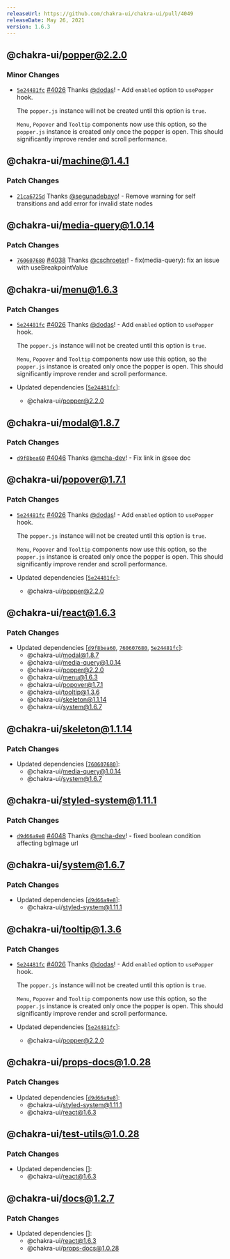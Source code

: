 ```yaml
---
releaseUrl: https://github.com/chakra-ui/chakra-ui/pull/4049
releaseDate: May 26, 2021
version: 1.6.3
---
```



## @chakra-ui/popper@2.2.0

### Minor Changes

-   [`5e24481fc`](https://github.com/chakra-ui/chakra-ui/commit/5e24481fc73b0097d0bac900479d7cc145a92670)
    [#4026](https://github.com/chakra-ui/chakra-ui/pull/4026) Thanks
    [@dodas](https://github.com/dodas)! - Add `enabled` option to `usePopper`
    hook.

    The `popper.js` instance will not be created until this option is `true`.

    `Menu`, `Popover` and `Tooltip` components now use this option, so the
    `popper.js` instance is created only once the popper is open. This should
    significantly improve render and scroll performance.

 ## @chakra-ui/machine@1.4.1

### Patch Changes

-   [`21ca6725d`](https://github.com/chakra-ui/chakra-ui/commit/21ca6725d50c091b2a0e91e625d10b7221359db5)
    Thanks [@segunadebayo](https://github.com/segunadebayo)! - Remove warning for
    self transitions and add error for invalid state nodes

 ## @chakra-ui/media-query@1.0.14

### Patch Changes

-   [`760607680`](https://github.com/chakra-ui/chakra-ui/commit/76060768093b056a8d645b981da12f147bb7cf0f)
    [#4038](https://github.com/chakra-ui/chakra-ui/pull/4038) Thanks
    [@cschroeter](https://github.com/cschroeter)! - fix(media-query): fix an issue
    with useBreakpointValue

 ## @chakra-ui/menu@1.6.3

### Patch Changes

-   [`5e24481fc`](https://github.com/chakra-ui/chakra-ui/commit/5e24481fc73b0097d0bac900479d7cc145a92670)
    [#4026](https://github.com/chakra-ui/chakra-ui/pull/4026) Thanks
    [@dodas](https://github.com/dodas)! - Add `enabled` option to `usePopper`
    hook.

    The `popper.js` instance will not be created until this option is `true`.

    `Menu`, `Popover` and `Tooltip` components now use this option, so the
    `popper.js` instance is created only once the popper is open. This should
    significantly improve render and scroll performance.

-   Updated dependencies
    \[[`5e24481fc`](https://github.com/chakra-ui/chakra-ui/commit/5e24481fc73b0097d0bac900479d7cc145a92670)]:
    -   @chakra-ui/popper@2.2.0

 ## @chakra-ui/modal@1.8.7

### Patch Changes

-   [`d9f8bea60`](https://github.com/chakra-ui/chakra-ui/commit/d9f8bea6081020c1841cb0d0f094642c7ce71db6)
    [#4046](https://github.com/chakra-ui/chakra-ui/pull/4046) Thanks
    [@mcha-dev](https://github.com/mcha-dev)! - Fix link in @see doc

 ## @chakra-ui/popover@1.7.1

### Patch Changes

-   [`5e24481fc`](https://github.com/chakra-ui/chakra-ui/commit/5e24481fc73b0097d0bac900479d7cc145a92670)
    [#4026](https://github.com/chakra-ui/chakra-ui/pull/4026) Thanks
    [@dodas](https://github.com/dodas)! - Add `enabled` option to `usePopper`
    hook.

    The `popper.js` instance will not be created until this option is `true`.

    `Menu`, `Popover` and `Tooltip` components now use this option, so the
    `popper.js` instance is created only once the popper is open. This should
    significantly improve render and scroll performance.

-   Updated dependencies
    \[[`5e24481fc`](https://github.com/chakra-ui/chakra-ui/commit/5e24481fc73b0097d0bac900479d7cc145a92670)]:
    -   @chakra-ui/popper@2.2.0

 ## @chakra-ui/react@1.6.3

### Patch Changes

-   Updated dependencies
    \[[`d9f8bea60`](https://github.com/chakra-ui/chakra-ui/commit/d9f8bea6081020c1841cb0d0f094642c7ce71db6),
    [`760607680`](https://github.com/chakra-ui/chakra-ui/commit/76060768093b056a8d645b981da12f147bb7cf0f),
    [`5e24481fc`](https://github.com/chakra-ui/chakra-ui/commit/5e24481fc73b0097d0bac900479d7cc145a92670)]:
    -   @chakra-ui/modal@1.8.7
    -   @chakra-ui/media-query@1.0.14
    -   @chakra-ui/popper@2.2.0
    -   @chakra-ui/menu@1.6.3
    -   @chakra-ui/popover@1.7.1
    -   @chakra-ui/tooltip@1.3.6
    -   @chakra-ui/skeleton@1.1.14
    -   @chakra-ui/system@1.6.7

 ## @chakra-ui/skeleton@1.1.14

### Patch Changes

-   Updated dependencies
    \[[`760607680`](https://github.com/chakra-ui/chakra-ui/commit/76060768093b056a8d645b981da12f147bb7cf0f)]:
    -   @chakra-ui/media-query@1.0.14
    -   @chakra-ui/system@1.6.7

 ## @chakra-ui/styled-system@1.11.1

### Patch Changes

-   [`d9d66a9e8`](https://github.com/chakra-ui/chakra-ui/commit/d9d66a9e876f076ffd1c8bb531fd03e9074d325f)
    [#4048](https://github.com/chakra-ui/chakra-ui/pull/4048) Thanks
    [@mcha-dev](https://github.com/mcha-dev)! - fixed boolean condition affecting
    bgImage url

 ## @chakra-ui/system@1.6.7

### Patch Changes

-   Updated dependencies
    \[[`d9d66a9e8`](https://github.com/chakra-ui/chakra-ui/commit/d9d66a9e876f076ffd1c8bb531fd03e9074d325f)]:
    -   @chakra-ui/styled-system@1.11.1

 ## @chakra-ui/tooltip@1.3.6

### Patch Changes

-   [`5e24481fc`](https://github.com/chakra-ui/chakra-ui/commit/5e24481fc73b0097d0bac900479d7cc145a92670)
    [#4026](https://github.com/chakra-ui/chakra-ui/pull/4026) Thanks
    [@dodas](https://github.com/dodas)! - Add `enabled` option to `usePopper`
    hook.

    The `popper.js` instance will not be created until this option is `true`.

    `Menu`, `Popover` and `Tooltip` components now use this option, so the
    `popper.js` instance is created only once the popper is open. This should
    significantly improve render and scroll performance.

-   Updated dependencies
    \[[`5e24481fc`](https://github.com/chakra-ui/chakra-ui/commit/5e24481fc73b0097d0bac900479d7cc145a92670)]:
    -   @chakra-ui/popper@2.2.0

 ## @chakra-ui/props-docs@1.0.28

### Patch Changes

-   Updated dependencies
    \[[`d9d66a9e8`](https://github.com/chakra-ui/chakra-ui/commit/d9d66a9e876f076ffd1c8bb531fd03e9074d325f)]:
    -   @chakra-ui/styled-system@1.11.1
    -   @chakra-ui/react@1.6.3

 ## @chakra-ui/test-utils@1.0.28

### Patch Changes

-   Updated dependencies \[]:
    -   @chakra-ui/react@1.6.3

 ## @chakra-ui/docs@1.2.7

### Patch Changes

-   Updated dependencies \[]:
    -   @chakra-ui/react@1.6.3
    -   @chakra-ui/props-docs@1.0.28
